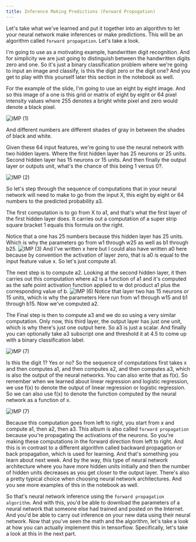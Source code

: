 ```yaml
---
title: Inference Making Predictions (Forward Propogation)
---
```



Let's take what we've learned and put it together into an algorithm to let your neural network make inferences or make predictions. This will be an algorithm called `forward propagation`. Let's take a look.

I'm going to use as a motivating example, handwritten digit recognition. And for simplicity we are just going to distinguish between the handwritten digits zero and one. So it's just a binary classification problem where we're going to input an image and classify, is this the digit zero or the digit one? And you get to play with this yourself later this section in the notebook as well.

For the example of the slide, I'm going to use an eight by eight image. And so this image of a one is this grid or matrix of eight by eight or 64 pixel intensity values where 255 denotes a bright white pixel and zero would denote a black pixel.

![IMP (1)](/Algs/NNM/IMP%20(1).png)

And different numbers are different shades of gray in between the shades of black and white.

Given these 64 input features, we're going to use the neural network with two hidden layers. Where the first hidden layer has 25 neurons or 25 units. Second hidden layer has 15 neurons or 15 units. And then finally the output layer or outputs unit, what's the chance of this being 1 versus 0?.

![IMP (2)](/Algs/NNM/IMP%20(2).png)

So let's step through the sequence of computations that in your neural network will need to make to go from the input X, this eight by eight or 64 numbers to the predicted probability a3.

The first computation is to go from X to a1, and that's what the first layer of the first hidden layer does. It carries out a computation of a super strip square bracket 1 equals this formula on the right.


Notice that a one has 25 numbers because this hidden layer has 25 units. Which is why the parameters go from w1 through w25 as well as b1 through b25.
![IMP (3)](/Algs/NNM/IMP%20(3).png)
And I've written x here but I could also have written a0 here because by convention the activation of layer zero, that is a0 is equal to the input feature value x. So let's just compute a1.

The next step is to compute a2. Looking at the second hidden layer, it then carries out this computation where a2 is a function of a1 and it's computed as the safe point activation function applied to w dot product a1 plus the corresponding value of b. 
![IMP (6)](/Algs/NNM/IMP%20(6).png)
Notice that layer two has 15 neurons or 15 units, which is why the parameters Here run from w1 through w15 and b1 through b15. Now we've computed a2.

The Final step is then to compute a3 and we do so using a very similar computation. Only now, this third layer, the output layer has just one unit, which is why there's just one output here. So a3 is just a scalar. And finally you can optionally take a3 subscript one and threshold it at 4.5 to come up with a binary classification label. 

![IMP (7)](/Algs/NNM/IMP%20(7).png)

Is this the digit 1? Yes or no? So the sequence of computations first takes x and then computes a1, and then computes a2, and then computes a3, which is also the output of the neural networks. You can also write that as f(x). So remember when we learned about linear regression and logistic regression, we use f(x) to denote the output of linear regression or logistic regression. So we can also use f(x) to denote the function computed by the neural network as a function of x. 

![IMP (7)](/Algs/NNM/IMP%20(7).png)

Because this computation goes from left to right, you start from x and compute a1, then a2, then a3. This album is also called `forward propagation` because you're propagating the activations of the neurons. So you're making these computations in the forward direction from left to right. And this is in contrast to a different algorithm called backward propagation or back propagation, which is used for learning. And that's something you learn about next week. And by the way, this type of neural network architecture where you have more hidden units initially and then the number of hidden units decreases as you get closer to the output layer. There's also a pretty typical choice when choosing neural network architectures. And you see more examples of this in the notebook as well.

So that's neural network inference using the `forward propagation algorithm`. And with this, you'd be able to download the parameters of a neural network that someone else had trained and posted on the Internet. And you'd be able to carry out inference on your new data using their neural network. Now that you've seen the math and the algorithm, let's take a look at how you can actually implement this in tensorflow. Specifically, let's take a look at this in the next part.



